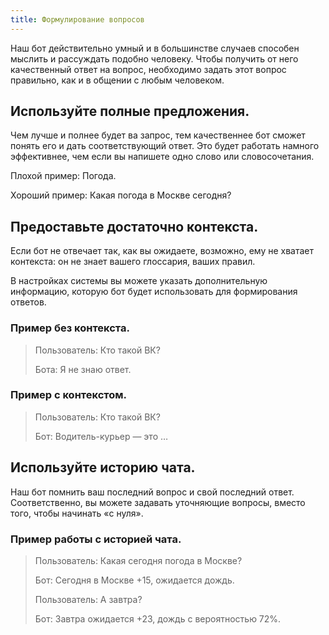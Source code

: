```yaml
---
title: Формулирование вопросов
---
```


Наш бот действительно умный и в большинстве случаев способен мыслить и рассуждать подобно человеку. Чтобы получить от него качественный ответ на вопрос, необходимо задать этот вопрос правильно, как и в общении с любым человеком.

## Используйте полные предложения.

Чем лучше и полнее будет ва запрос, тем качественнее бот сможет понять его и дать соответствующий ответ. Это будет работать намного эффективнее, чем если вы напишете одно слово или словосочетания.

<Warning> Плохой пример: Погода.</Warning>

<Check>Хороший пример: Какая погода в Москве сегодня?</Check>

## Предоставьте достаточно контекста.

Если бот не отвечает так, как вы ожидаете, возможно, ему не хватает контекста: он не знает вашего глоссария, ваших правил.

В настройках системы вы можете указать дополнительную информацию, которую бот будет использовать для формирования ответов.

### **Пример без контекста.**

> Пользователь: Кто такой ВК?
>
> Бота: Я не знаю ответ.

### **Пример с контекстом.**

> Пользователь: Кто такой ВК?
>
> Бот: Водитель-курьер — это …

## Используйте историю чата.

Наш бот помнить ваш последний вопрос и свой последний ответ. Соответственно, вы можете задавать уточняющие вопросы, вместо того, чтобы начинать «с нуля».

### **Пример работы с историей чата.**

> Пользователь: Какая сегодня погода в Москве?
>
> Бот: Сегодня в Москве +15, ожидается дождь.
>
> Пользователь: А завтра?
>
> Бот: Завтра ожидается +23, дождь с вероятностью 72%.